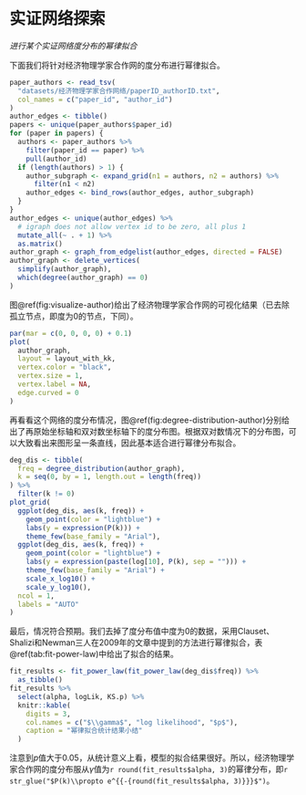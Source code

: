 # 实证网络探索

*进行某个实证网络度分布的幂律拟合*

下面我们将针对经济物理学家合作网的度分布进行幂律拟合。

```r
paper_authors <- read_tsv(
  "datasets/经济物理学家合作网络/paperID_authorID.txt",
  col_names = c("paper_id", "author_id")
)
author_edges <- tibble()
papers <- unique(paper_authors$paper_id)
for (paper in papers) {
  authors <- paper_authors %>%
    filter(paper_id == paper) %>%
    pull(author_id)
  if (length(authors) > 1) {
    author_subgraph <- expand_grid(n1 = authors, n2 = authors) %>%
      filter(n1 < n2)
    author_edges <- bind_rows(author_edges, author_subgraph)
  }
}
author_edges <- unique(author_edges) %>%
  # igraph does not allow vertex id to be zero, all plus 1
  mutate_all(~ . + 1) %>%
  as.matrix()
author_graph <- graph_from_edgelist(author_edges, directed = FALSE)
author_graph <- delete_vertices(
  simplify(author_graph),
  which(degree(author_graph) == 0)
)
```

图\@ref(fig:visualize-author)给出了经济物理学家合作网的可视化结果（已去除孤立节点，即度为0的节点，下同）。

```r
par(mar = c(0, 0, 0, 0) + 0.1)
plot(
  author_graph,
  layout = layout_with_kk,
  vertex.color = "black",
  vertex.size = 1,
  vertex.label = NA,
  edge.curved = 0
)
```

再看看这个网络的度分布情况，图\@ref(fig:degree-distribution-author)分别给出了再原始坐标轴和双对数坐标轴下的度分布图。根据双对数情况下的分布图，可以大致看出来图形呈一条直线，因此基本适合进行幂律分布拟合。

```r
deg_dis <- tibble(
  freq = degree_distribution(author_graph),
  k = seq(0, by = 1, length.out = length(freq))
) %>%
  filter(k != 0)
plot_grid(
  ggplot(deg_dis, aes(k, freq)) +
    geom_point(color = "lightblue") +
    labs(y = expression(P(k))) +
    theme_few(base_family = "Arial"),
  ggplot(deg_dis, aes(k, freq)) +
    geom_point(color = "lightblue") +
    labs(y = expression(paste(log[10], P(k), sep = ""))) +
    theme_few(base_family = "Arial") +
    scale_x_log10() +
    scale_y_log10(),
  ncol = 1,
  labels = "AUTO"
)
```

最后，情况符合预期。我们去掉了度分布值中度为0的数据，采用Clauset、Shalizi和Newman三人在2009年的文章中提到的方法进行幂律拟合，表\@ref(tab:fit-power-law)中给出了拟合的结果。

```r
fit_results <- fit_power_law(fit_power_law(deg_dis$freq)) %>%
  as_tibble()
fit_results %>%
  select(alpha, logLik, KS.p) %>%
  knitr::kable(
    digits = 3,
    col.names = c("$\\gamma$", "log likelihood", "$p$"),
    caption = "幂律拟合统计结果小结"
  )
```

注意到$p$值大于0.05，从统计意义上看，模型的拟合结果很好。所以，经济物理学家合作网的度分布服从$\gamma$值为`r round(fit_results$alpha, 3)`的幂律分布，即`r str_glue("$P(k)\\propto e^{{-{round(fit_results$alpha, 3)}}}$")`。
